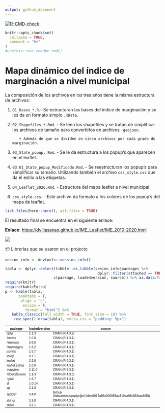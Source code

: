 ```yaml
---
output: github_document
---
```


<!-- README.md is generated from README.Rmd. Please edit that file -->

<!-- badges: start -->

[![R-CMD-check](https://github.com/r-lib/usethis/actions/workflows/R-CMD-check.yaml/badge.svg)](https://github.com/r-lib/usethis/actions/workflows/R-CMD-check.yaml)

<!-- badges: end -->

```r
knitr::opts_chunk$set(
  collapse = TRUE,
  comment = "#>"
)
#usethis::use_readme_rmd()
```


# Mapa dinámico del índice de marginación a nivel municipal

La composición de los archivos en los tres años tiene la misma estructura de archivos: 

1. `01_Bases_*.R`.- Se estructuran las bases del índice de marginación y se les da un formato simple `.RData`.   
2. `02_Shapefiles_*.Rmd` .- Se leen los shapefiles y se tratan de simplificar los archivos de tamaño para convertirlos en archivos `.geojson`.      

          + Además de que se dividen en cinco archivos por cada grado de marginación.    
          
3. `03_State_popup. Rmd`. - Se le da estructura a los popup’s que aparecen en el leaflet.    

4. `03.01_State_popup_Modificado.Rmd`. - Se reestructuran los popup's para simplificar su tamaño. Utilizando también el archivo `css_style.css` que da el estilo a las etiquetas.    

5. `04_Leaflet_2020.Rmd`. - Estructura del mapa leaflet a nivel municipal.   

6. `css_style.css`. - Este archivo da formato a los colores de los popup’s del mapa de leaflet.   

```r
list.files(here::here(), all.files = TRUE)
```

El resultado final se encuentra en el siguiente enlace:  


**Enlace:** <https://dvillasanao.github.io/IME_Leaflet/IME_2010-2020.html>

<html>

<body><a href = "https://dvillasanao.github.io/IMM_Leaflet/IMM_2010-2020.html" target="_blank"> <img src="https://github.com/dvillasanao/IME_Leaflet/blob/leaflet-branch/logo/img01.png?raw=true"/></a></body>

</html>

📦 Librerías que se usaron en el projecto

```r
sesion_info <- devtools::session_info()
```

```r
tabla <- dplyr::select(tibble::as_tibble(sesion_info$packages %>%
                                          dplyr::filter(attached == TRUE)),
                      c(package, loadedversion, source)) %>% as.data.frame()
require(knitr)
require(kableExtra)
p <- kable(tabla, 
      booktabs = T, 
       align = 'c', 
        escape = F,
         format = "html") %>%
   kable_classic(full_width = TRUE, font_size = 10) %>%
    row_spec(1:nrow(tabla), extra_css = "padding: 5px")
```

<table class=\" lightable-classic\" style='font-size: 10px; font-family: \"Arial Narrow\", \"Source Sans Pro\", sans-serif; margin-left: auto; margin-right: auto;'> <thead>  <tr>   <th style=\"text-align:center;\"> package </th>   <th style=\"text-align:center;\"> loadedversion </th>   <th style=\"text-align:center;\"> source </th>  </tr> </thead><tbody>  <tr>   <td style=\"text-align:center;padding: 5px\"> dplyr </td>   <td style=\"text-align:center;padding: 5px\"> 1.1.3 </td>   <td style=\"text-align:center;padding: 5px\"> CRAN (R 4.3.2) </td>  </tr>  <tr>   <td style=\"text-align:center;padding: 5px\"> forcats </td>   <td style=\"text-align:center;padding: 5px\"> 1.0.0 </td>   <td style=\"text-align:center;padding: 5px\"> CRAN (R 4.3.1) </td>  </tr>  <tr>   <td style=\"text-align:center;padding: 5px\"> htmltools </td>   <td style=\"text-align:center;padding: 5px\"> 0.5.5 </td>   <td style=\"text-align:center;padding: 5px\"> CRAN (R 4.3.1) </td>  </tr>  <tr>   <td style=\"text-align:center;padding: 5px\"> htmlwidgets </td>   <td style=\"text-align:center;padding: 5px\"> 1.6.2 </td>   <td style=\"text-align:center;padding: 5px\"> CRAN (R 4.3.1) </td>  </tr>  <tr>   <td style=\"text-align:center;padding: 5px\"> jsonlite </td>   <td style=\"text-align:center;padding: 5px\"> 1.8.7 </td>   <td style=\"text-align:center;padding: 5px\"> CRAN (R 4.3.1) </td>  </tr>  <tr>   <td style=\"text-align:center;padding: 5px\"> leafgl </td>   <td style=\"text-align:center;padding: 5px\"> 0.1.1 </td>   <td style=\"text-align:center;padding: 5px\"> CRAN (R 4.3.1) </td>  </tr>  <tr>   <td style=\"text-align:center;padding: 5px\"> leaflet </td>   <td style=\"text-align:center;padding: 5px\"> 2.2.0 </td>   <td style=\"text-align:center;padding: 5px\"> CRAN (R 4.3.1) </td>  </tr>  <tr>   <td style=\"text-align:center;padding: 5px\"> leaflet.extras </td>   <td style=\"text-align:center;padding: 5px\"> 1.0.0 </td>   <td style=\"text-align:center;padding: 5px\"> CRAN (R 4.3.1) </td>  </tr>  <tr>   <td style=\"text-align:center;padding: 5px\"> mapview </td>   <td style=\"text-align:center;padding: 5px\"> 2.11.0 </td>   <td style=\"text-align:center;padding: 5px\"> CRAN (R 4.3.1) </td>  </tr>  <tr>   <td style=\"text-align:center;padding: 5px\"> RColorBrewer </td>   <td style=\"text-align:center;padding: 5px\"> 1.1-3 </td>   <td style=\"text-align:center;padding: 5px\"> CRAN (R 4.3.0) </td>  </tr>  <tr>   <td style=\"text-align:center;padding: 5px\"> rgdal </td>   <td style=\"text-align:center;padding: 5px\"> 1.6-7 </td>   <td style=\"text-align:center;padding: 5px\"> CRAN (R 4.3.1) </td>  </tr>  <tr>   <td style=\"text-align:center;padding: 5px\"> sf </td>   <td style=\"text-align:center;padding: 5px\"> 1.0-14 </td>   <td style=\"text-align:center;padding: 5px\"> CRAN (R 4.3.1) </td>  </tr>  <tr>   <td style=\"text-align:center;padding: 5px\"> sp </td>   <td style=\"text-align:center;padding: 5px\"> 2.1-0 </td>   <td style=\"text-align:center;padding: 5px\"> CRAN (R 4.3.1) </td>  </tr>  <tr>   <td style=\"text-align:center;padding: 5px\"> spdplyr </td>   <td style=\"text-align:center;padding: 5px\"> 0.4.0 </td>   <td style=\"text-align:center;padding: 5px\"> Github (mdsumner/spdplyr@e14dec9017a96c309065ab319da96c839cac6f58) </td>  </tr>  <tr>   <td style=\"text-align:center;padding: 5px\"> stringr </td>   <td style=\"text-align:center;padding: 5px\"> 1.5.0 </td>   <td style=\"text-align:center;padding: 5px\"> CRAN (R 4.3.1) </td>  </tr>  <tr>   <td style=\"text-align:center;padding: 5px\"> tibble </td>   <td style=\"text-align:center;padding: 5px\"> 3.2.1 </td>   <td style=\"text-align:center;padding: 5px\"> CRAN (R 4.3.1) </td>  </tr></tbody></table>